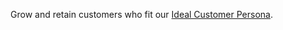 Grow and retain customers who fit our [Ideal Customer Persona](/handbook/strategy/ideal-customer-persona).
